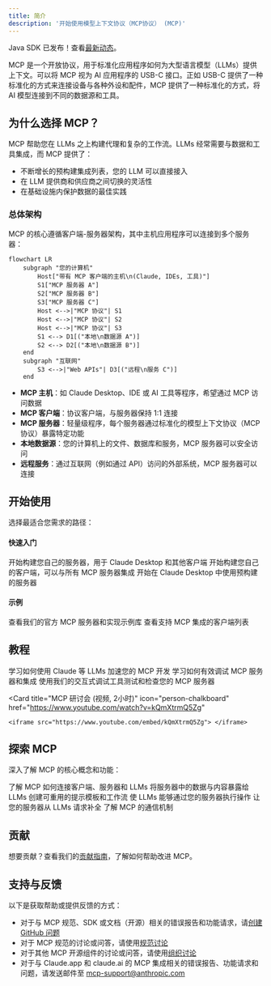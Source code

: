 ```yaml
---
title: 简介
description: '开始使用模型上下文协议（MCP协议） (MCP)'
---
```


<head>
  <meta name="title" content="MCP 简介1111"/>
  <meta name="description" content="开始使用模型上下文协议（MCP协议） (MCP)1111"/>
</head>

<Note>Java SDK 已发布！查看[最新动态](/development/updates)。</Note>

MCP 是一个开放协议，用于标准化应用程序如何为大型语言模型（LLMs）提供上下文。可以将 MCP 视为 AI 应用程序的 USB-C 接口。正如 USB-C 提供了一种标准化的方式来连接设备与各种外设和配件，MCP 提供了一种标准化的方式，将 AI 模型连接到不同的数据源和工具。

## 为什么选择 MCP？

MCP 帮助您在 LLMs 之上构建代理和复杂的工作流。LLMs 经常需要与数据和工具集成，而 MCP 提供了：
- 不断增长的预构建集成列表，您的 LLM 可以直接接入
- 在 LLM 提供商和供应商之间切换的灵活性
- 在基础设施内保护数据的最佳实践

### 总体架构

MCP 的核心遵循客户端-服务器架构，其中主机应用程序可以连接到多个服务器：

```mermaid
flowchart LR
    subgraph "您的计算机"
        Host["带有 MCP 客户端的主机\n(Claude, IDEs, 工具)"]
        S1["MCP 服务器 A"]
        S2["MCP 服务器 B"]
        S3["MCP 服务器 C"]
        Host <-->|"MCP 协议"| S1
        Host <-->|"MCP 协议"| S2
        Host <-->|"MCP 协议"| S3
        S1 <--> D1[("本地\n数据源 A")]
        S2 <--> D2[("本地\n数据源 B")]
    end
    subgraph "互联网"
        S3 <-->|"Web APIs"| D3[("远程\n服务 C")]
    end
```

- **MCP 主机**：如 Claude Desktop、IDE 或 AI 工具等程序，希望通过 MCP 访问数据
- **MCP 客户端**：协议客户端，与服务器保持 1:1 连接
- **MCP 服务器**：轻量级程序，每个服务器通过标准化的模型上下文协议（MCP协议）暴露特定功能
- **本地数据源**：您的计算机上的文件、数据库和服务，MCP 服务器可以安全访问
- **远程服务**：通过互联网（例如通过 API）访问的外部系统，MCP 服务器可以连接

## 开始使用

选择最适合您需求的路径：

#### 快速入门
<CardGroup cols={2}>
  <Card
    title="服务器开发者"
    icon="bolt"
    href="/quickstart/server"
  >
    开始构建您自己的服务器，用于 Claude Desktop 和其他客户端
  </Card>
  <Card
    title="客户端开发者"
    icon="bolt"
    href="/quickstart/client"
  >
    开始构建您自己的客户端，可以与所有 MCP 服务器集成
  </Card>
  <Card
    title="Claude Desktop 用户"
    icon="bolt"
    href="/quickstart/user"
  >
    开始在 Claude Desktop 中使用预构建的服务器
  </Card>
</CardGroup>

#### 示例
<CardGroup cols={2}>
  <Card
    title="示例服务器"
    icon="grid"
    href="/examples"
  >
    查看我们的官方 MCP 服务器和实现示例库
  </Card>
  <Card
    title="示例客户端"
    icon="cubes"
    href="/clients"
  >
    查看支持 MCP 集成的客户端列表
  </Card>
</CardGroup>

## 教程

<CardGroup cols={2}>
  <Card
    title="使用 LLMs 构建 MCP"
    icon="comments"
    href="/tutorials/building-mcp-with-llms"
  >
    学习如何使用 Claude 等 LLMs 加速您的 MCP 开发
  </Card>
  <Card
  title="调试指南"
  icon="bug"
  href="/docs/tools/debugging">
    学习如何有效调试 MCP 服务器和集成
  </Card>
  <Card
    title="MCP 检查器"
    icon="magnifying-glass"
    href="/docs/tools/inspector"
  >
    使用我们的交互式调试工具测试和检查您的 MCP 服务器
  </Card>

  <Card
    title="MCP 研讨会 (视频, 2小时)"
    icon="person-chalkboard"
    href="https://www.youtube.com/watch?v=kQmXtrmQ5Zg"
  >
    <iframe src="https://www.youtube.com/embed/kQmXtrmQ5Zg"> </iframe>
  </Card>
</CardGroup>

## 探索 MCP

深入了解 MCP 的核心概念和功能：

<CardGroup cols={2}>
  <Card
    title="核心架构"
    icon="sitemap"
    href="/docs/concepts/architecture"
  >
    了解 MCP 如何连接客户端、服务器和 LLMs
  </Card>
  <Card
    title="资源"
    icon="database"
    href="/docs/concepts/resources"
  >
    将服务器中的数据与内容暴露给 LLMs
  </Card>
  <Card
    title="提示"
    icon="message"
    href="/docs/concepts/prompts"
  >
    创建可重用的提示模板和工作流
  </Card>
  <Card
    title="工具"
    icon="wrench"
    href="/docs/concepts/tools"
  >
    使 LLMs 能够通过您的服务器执行操作
  </Card>
  <Card
    title="采样"
    icon="robot"
    href="/docs/concepts/sampling"
  >
    让您的服务器从 LLMs 请求补全
  </Card>
  <Card
    title="传输"
    icon="network-wired"
    href="/docs/concepts/transports"
  >
    了解 MCP 的通信机制
  </Card>
</CardGroup>

## 贡献

想要贡献？查看我们的[贡献指南](/development/contributing)，了解如何帮助改进 MCP。

## 支持与反馈

以下是获取帮助或提供反馈的方式：

- 对于与 MCP 规范、SDK 或文档（开源）相关的错误报告和功能请求，请[创建 GitHub 问题](https://github.com/modelcontextprotocol)
- 对于 MCP 规范的讨论或问答，请使用[规范讨论](https://github.com/modelcontextprotocol/specification/discussions)
- 对于其他 MCP 开源组件的讨论或问答，请使用[组织讨论](https://github.com/orgs/modelcontextprotocol/discussions)
- 对于与 Claude.app 和 claude.ai 的 MCP 集成相关的错误报告、功能请求和问题，请发送邮件至 mcp-support@anthropic.com
